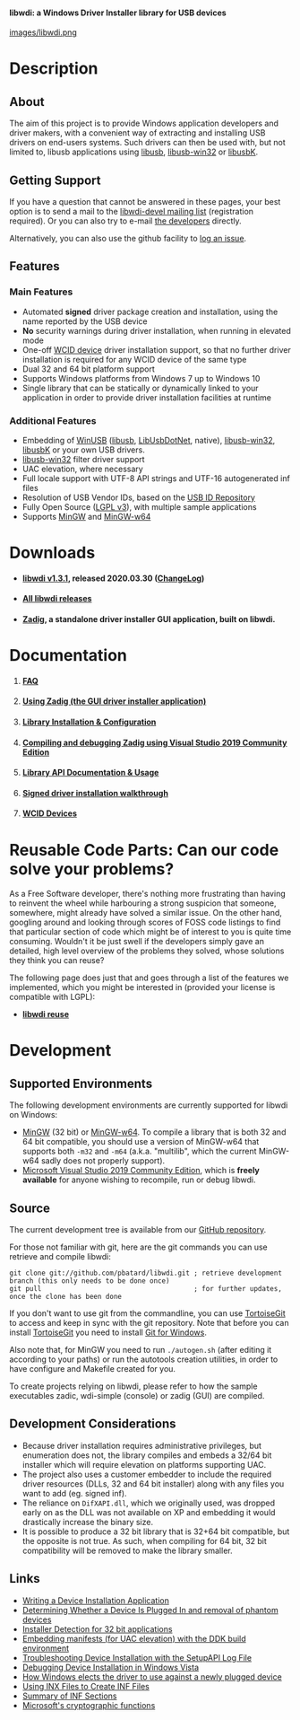 <h4>'''libwdi: a Windows Driver Installer library for USB devices'''</h4>

[[images/libwdi.png]]

= Description =
== About ==

The aim of this project is to provide Windows application developers and driver makers, with a convenient way of extracting and installing USB drivers on end-users systems. Such drivers can then be used with, but not limited to, libusb applications using [https://libusb.info libusb], [https://sourceforge.net/p/libusb-win32/wiki/Home/ libusb-win32] or [http://libusbk.sourceforge.net/UsbK3/index.html libusbK].

== Getting Support ==

If you have a question that cannot be answered in these pages, your best option is to send a mail to the [http://lists.sourceforge.net/lists/listinfo/libwdi-devel libwdi-devel mailing list] (registration required). Or you can also try to e-mail [mailto://pete@akeo.ie?subject=libwdi the developers] directly.

Alternatively, you can also use the github facility to [https://github.com/pbatard/libwdi/issues log an issue].

== Features ==

=== Main Features ===

* Automated '''signed''' driver package creation and installation, using the name reported by the USB device
* '''No''' security warnings during driver installation, when running in elevated mode
* One-off [[WCID Devices|WCID device]] driver installation support, so that no further driver installation is required for any WCID device of the same type
* Dual 32 and 64 bit platform support
* Supports Windows platforms from Windows 7 up to Windows 10
* Single library that can be statically or dynamically linked to your application in order to provide driver installation facilities at runtime

=== Additional Features ===

* Embedding of [https://docs.microsoft.com/en-us/windows-hardware/drivers/usbcon/winusb WinUSB] ([https://libusb.info libusb], [http://libusbdotnet.sf.net LibUsbDotNet], native), [https://sourceforge.net/p/libusb-win32/wiki/Home/ libusb-win32], [http://libusbk.sourceforge.net/UsbK3/index.html libusbK] or your own USB drivers.
* [https://sourceforge.net/p/libusb-win32/wiki/Home/ libusb-win32] filter driver support
* UAC elevation, where necessary
* Full locale support with UTF-8 API strings and UTF-16 autogenerated inf files
* Resolution of USB Vendor IDs, based on the [http://www.linux-usb.org/usb-ids.html USB ID Repository]
* Fully Open Source ([https://www.gnu.org/licenses/lgpl.html LGPL v3]), with multiple sample applications
* Supports [http://www.mingw.org/ MinGW]  and [https://mingw-w64.org MinGW-w64]

= Downloads =

* <h4>'''[https://github.com/pbatard/libwdi/releases/tag/v1.3.1 libwdi v1.3.1]''', released 2020.03.30 ([https://github.com/pbatard/libwdi/blob/master/ChangeLog ChangeLog])</h4>
* <h4>'''[https://github.com/pbatard/libwdi/releases/ All libwdi releases]'''</h4>
* <h4>'''[https://zadig.akeo.ie/ Zadig]''', a standalone driver installer GUI application, built on libwdi.</h4>

= Documentation =

# <h4>'''[[FAQ]]'''</h4>
# <h4>'''[[Zadig|Using Zadig (the GUI driver installer application)]]'''</h4>
# <h4>'''[[Install|Library Installation & Configuration]]'''</h4>
# <h4>'''[[Compiling-and-debugging-libwdi-or-Zadig|Compiling and debugging Zadig using Visual Studio 2019 Community Edition]]'''</h4>
# <h4>'''[[Usage|Library API Documentation & Usage]]'''</h4>
# <h4>'''[[Signed Driver Walkthrough|Signed driver installation walkthrough]]'''</h4>
# <h4>'''[[WCID Devices]]'''</h4>

= Reusable Code Parts: Can our code solve your problems? =

As a Free Software developer, there's nothing more frustrating than having to reinvent the wheel while harbouring a strong suspicion that someone, somewhere, might already have solved a similar issue.
On the other hand, googling around and looking through scores of FOSS code listings to find that particular section of code which might be of interest to you is quite time consuming. Wouldn't it be just swell if the developers simply gave an detailed, high level overview of the problems they solved, whose solutions they think you can reuse?

The following page does just that and goes through a list of the features we implemented, which you might be interested in (provided your license is compatible with LGPL):
* <h4 style="margin:0; padding:0">'''[[Reuse|libwdi reuse]]'''</h4>

= Development =

== Supported Environments ==

The following development environments are currently supported for libwdi on Windows:
* [http://www.mingw.org MinGW] (32 bit) or [https://mingw-w64.org MinGW-w64]. To compile a library that is both 32 and 64 bit compatible, you should use a version of MinGW-w64 that supports both <code>-m32</code> and <code>-m64</code> (a.k.a. "multilib", which the current MinGW-w64 sadly does not properly support).
* [https://visualstudio.microsoft.com/vs/community/ Microsoft Visual Studio 2019 Community Edition], which is '''freely available''' for anyone wishing to recompile, run or debug libwdi.

== Source ==

The current development tree is available from our [https://github.com/pbatard/libwdi GitHub repository].

For those not familiar with git, here are the git commands you can use retrieve and compile libwdi:
<pre>
git clone git://github.com/pbatard/libwdi.git ; retrieve development branch (this only needs to be done once)
git pull                                      ; for further updates, once the clone has been done
</pre>

If you don't want to use git from the commandline, you can use [https://tortoisegit.org/ TortoiseGit] to access and keep in sync with the git repository. Note that before you can install [https://tortoisegit.org/ TortoiseGit] you need to install [https://git-for-windows.github.io/ Git for Windows].

Also note that, for MinGW you need to run <code>./autogen.sh</code> (after editing it according to your paths) or run the autotools creation utilities, in order to have configure and Makefile created for you.

To create projects relying on libwdi, please refer to how the sample executables zadic, wdi-simple (console) or zadig (GUI) are compiled.

== Development Considerations ==

* Because driver installation requires administrative privileges, but enumeration does not, the library compiles and embeds a 32/64 bit installer which will require elevation on platforms supporting UAC.
* The project also uses a customer embedder to include the required driver resources (DLLs, 32 and 64 bit installer) along with any files you want to add (eg. signed inf).
* The reliance on <code>DifXAPI.dll</code>, which we originally used, was dropped early on as the DLL was not available on XP and embedding it would drastically increase the binary size.
* It is possible to produce a 32 bit library that is 32+64 bit compatible, but the opposite is not true. As such, when compiling for 64 bit, 32 bit compatibility will be removed to make the library smaller.

== Links ==

* [https://docs.microsoft.com/en-us/windows-hardware/drivers/install/writing-a-device-installation-application Writing a Device Installation Application]
* [https://docs.microsoft.com/en-us/windows-hardware/drivers/install/determining-whether-a-device-is-plugged-in Determining Whether a Device Is Plugged In and removal of phantom devices]
* [https://msdn.microsoft.com/en-us/library/bb530410.aspx#vistauac_topic3 Installer Detection for 32 bit applications]
* [https://jpassing.com/2008/02/01/how-to-use-manifests-with-buildexe/ Embedding manifests (for UAC elevation) with the DDK build environment]
* [https://download.microsoft.com/download/e/b/a/eba1050f-a31d-436b-9281-92cdfeae4b45/setupapilog.doc Troubleshooting Device Installation with the SetupAPI Log File]
* [https://docs.microsoft.com/en-us/windows-hardware/drivers/install/debugging-device-installations--windows-vista-and-later- Debugging Device Installation in Windows Vista]
* [https://docs.microsoft.com/en-us/windows-hardware/drivers/install/how-setup-selects-drivers How Windows elects the driver to use against a newly plugged device]
* [https://docs.microsoft.com/en-us/windows-hardware/drivers/wdf/using-inx-files-to-create-inf-files Using INX Files to Create INF Files]
* [https://docs.microsoft.com/en-us/windows-hardware/drivers/install/summary-of-inf-sections Summary of INF Sections]
* [https://docs.microsoft.com/en-us/windows/desktop/SecCrypto/cryptography-functions Microsoft's cryptographic functions]
